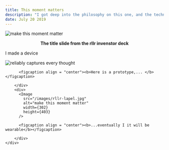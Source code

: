 ```yaml
---
title: This moment matters
description: "I got deep into the philosophy on this one, and the technology is really cool."
date: July 20 2019
---
```



![make this moment matter](/images/rllr-slide-01.png) 
 <figcaption align = "center"><b>The title slide from the rllr invenstor deck</b></figcaption>

I made a device

<div className="flex items-center justify-center min-h-screen">
    <div className="flex items-center justify-between h-24 text-white bg-purple-600 rounded-lg shadow-md">
        <div>
          <Image
            src="/images/rllr-device.jpg"
            alt="reliably captures every thought"
            width={302} 
            height={403}
          />
          
          <figcaption align = "center"><b>Here is a prototype,... </b></figcaption>

        </div>
        <div>
          <Image
            src="/images/rllr-lapel.jpg"
            alt="make this moment matter"
            width={302} 
            height={403}
          />
          
          <figcaption align = "center"><b>...eventually I it will be wearable</b></figcaption>

        </div>
    </div>
</div>

